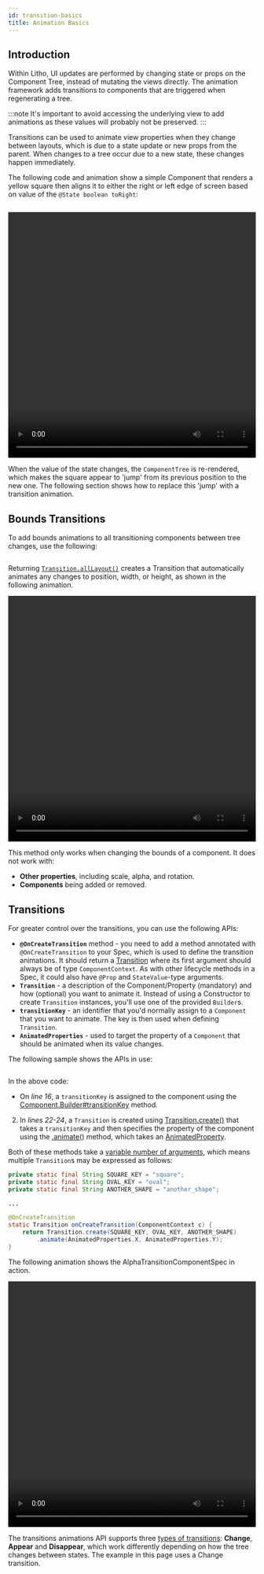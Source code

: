 ```yaml
---
id: transition-basics
title: Animation Basics
---
```



## Introduction

Within Litho, UI updates are performed by changing state or props on the Component Tree, instead of mutating the views directly.
The animation framework adds transitions to components that are triggered when regenerating a tree.

:::note
It's important to avoid accessing the underlying view to add animations as these values will probably not be preserved.
:::

Transitions can be used to animate view properties when they change between layouts, which is due to a state update or new props from the parent.
When changes to a tree occur due to a new state, these changes happen immediately.

The following code and animation show a simple Component that renders a yellow square then aligns it to either the right or left edge of screen based on value of the `@State boolean toRight`:

```java file=sample/src/main/java/com/facebook/samples/litho/java/animations/docs/SimpleAllLayoutTransitionComponentSpec.java start=start end=no_animation
```

<video loop="true" autoplay="true" class="video" width="100%" height="500px">
  <source type="video/webm" src={useBaseUrl("/videos/transitions/basics1.webm")}></source>
  <p>Your browser does not support the video element.</p>
</video>

When the value of the state changes, the `ComponentTree` is re-rendered, which makes the square appear to 'jump' from its previous position to the new one.
The following section shows how to replace this 'jump' with a transition animation.

## Bounds Transitions

To add bounds animations to all transitioning components between tree changes, use the following:

```java file=sample/src/main/java/com/facebook/samples/litho/java/animations/docs/SimpleAllLayoutTransitionComponentSpec.java start=no_animation end=end
```

Returning [`Transition.allLayout()`](https://staticdocs.thefacebook.com/litho/javadoc/com/facebook/litho/Transition.html#allLayout--) creates a Transition that automatically animates any changes to position, width, or height, as shown in the following animation.

<video loop="true" autoplay="true" class="video" width="100%" height="500px">
  <source type="video/webm" src={useBaseUrl("/videos/transitions/basics2.webm")}></source>
  <p>Your browser does not support the video element.</p>
</video>

This method only works when changing the bounds of a component.  It does not work with:

* **Other properties**, including scale, alpha, and rotation.
* **Components** being added or removed.

## Transitions

For greater control over the transitions, you can use the following APIs:

* **`@OnCreateTransition`** method - you need to add a method annotated with `@OnCreateTransition` to your Spec, which is used to define the transition animations. It should return a [Transition](pathname:///javadoc/com/facebook/litho/Transition.html) where its first argument should always be of type `ComponentContext`. As with other lifecycle methods in a Spec, it could also have `@Prop` and  `StateValue`-type arguments.
* **`Transition`** - a description of the Component/Property (mandatory) and how (optional) you want to animate it. Instead of using a Constructor to create `Transition` instances, you'll use one of the provided `Builder`s.
* **`transitionKey`** - an identifier that you'd normally assign to a `Component` that you want to animate.  The key is then used when defining `Transition`.
* **`AnimatedProperties`** - used to target the property of a `Component` that should be animated when its value changes.

The following sample shows the APIs in use:

```java file=sample/src/main/java/com/facebook/samples/litho/java/animations/docs/AlphaTransitionComponentSpec.java start=start end=end
```

In the above code:

* On *line 16*, a `transitionKey` is assigned to the component using the [Component.Builder#transitionKey](pathname:///javadoc/com/facebook/litho/Component.Builder.html#transitionKey-java.lang.String-) method.
2. In *lines 22-24*, a `Transition` is created using [Transition.create()](pathname:///javadoc/com/facebook/litho/Transition.html#create-java.lang.String-) that takes a `transitionKey` and then specifies the property of the component using the [.animate()](pathname:///javadoc/com/facebook/litho/Transition.TransitionUnitsBuilder.html#animate-com.facebook.litho.animation.AnimatedProperty-) method, which takes an [AnimatedProperty](pathname:///javadoc/com/facebook/litho/animation/AnimatedProperties.html).

Both of these methods take a [variable number of arguments](pathname:///javadoc/com/facebook/litho/Transition.html#create-java.lang.String...-), which means multiple `Transition`s may be expressed as follows:

```java
private static final String SQUARE_KEY = "square";
private static final String OVAL_KEY = "oval";
private static final String ANOTHER_SHAPE = "another_shape";

...

@OnCreateTransition
static Transition onCreateTransition(ComponentContext c) {
    return Transition.create(SQUARE_KEY, OVAL_KEY, ANOTHER_SHAPE)
        .animate(AnimatedProperties.X, AnimatedProperties.Y);
}
```

The following animation shows the AlphaTransitionComponentSpec in action.

<video loop="true" autoplay="true" class="video" width="100%" height="500px">
  <source type="video/webm" src={useBaseUrl("/videos/transitions/basics3.webm")}></source>
  <p>Your browser does not support the video element.</p>
</video>

The transitions animations API supports three [types of transitions](transition-types.mdx): **Change**, **Appear** and **Disappear**, which work differently depending on how the tree changes between states. The example in this page uses a Change transition.
